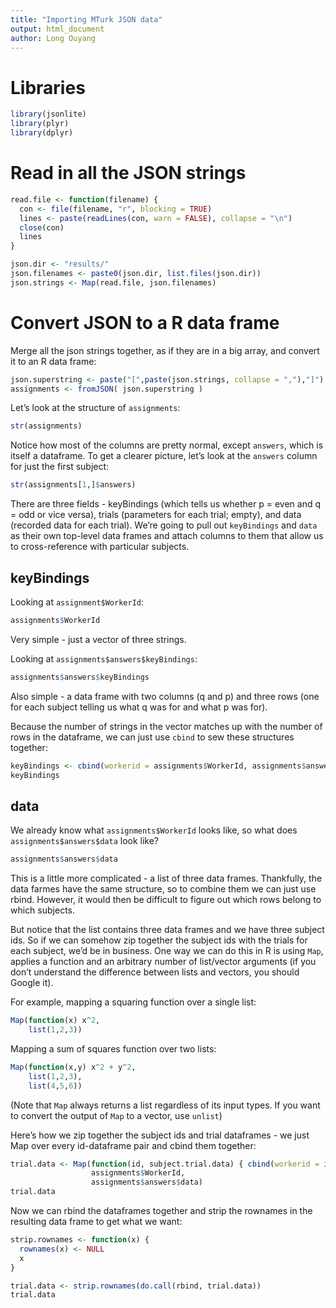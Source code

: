 ```yaml
---
title: "Importing MTurk JSON data"
output: html_document
author: Long Ouyang
---
```


# Libraries

```r
library(jsonlite)
library(plyr)
library(dplyr)
```

# Read in all the JSON strings

```r
read.file <- function(filename) {
  con <- file(filename, "r", blocking = TRUE)
  lines <- paste(readLines(con, warn = FALSE), collapse = "\n")
  close(con)
  lines
}

json.dir <- "results/"
json.filenames <- paste0(json.dir, list.files(json.dir))
json.strings <- Map(read.file, json.filenames)
```

# Convert JSON to a R data frame

Merge all the json strings together, as if they are in a big array, and convert it to an R data frame:

```r
json.superstring <- paste("[",paste(json.strings, collapse = ","),"]")
assignments <- fromJSON( json.superstring )
```

Let's look at the structure of `assignments`:

```r
str(assignments)
```

Notice how most of the columns are pretty normal, except `answers`, which is itself a dataframe. To get a clearer picture, let's look at the `answers` column for just the first subject:

```r
str(assignments[1,]$answers)
```

There are three fields - keyBindings (which tells us whether p = even and q = odd or vice versa), trials (parameters for each trial; empty), and data (recorded data for each trial). We're going to pull out `keyBindings` and `data` as their own top-level data frames and attach columns to them that allow us to cross-reference with particular subjects.

## keyBindings

Looking at `assignment$WorkerId`:

```r
assignments$WorkerId
```

Very simple - just a vector of three strings.

Looking at `assignments$answers$keyBindings`:

```r
assignments$answers$keyBindings
```

Also simple - a data frame with two columns (q and p) and three rows (one for each subject telling us what q was for and what p was for). 

Because the number of strings in the vector matches up with the number of rows in the dataframe, we can just use `cbind` to sew these structures together:

```r
keyBindings <- cbind(workerid = assignments$WorkerId, assignments$answers$keyBindings)
keyBindings
```

## data

We already know what `assignments$WorkerId` looks like, so what does `assignments$answers$data` look like?

```r
assignments$answers$data
```

This is a little more complicated - a list of three data frames. Thankfully, the data farmes have the same structure, so to combine them we can just use rbind. However, it would then be difficult to figure out which rows belong to which subjects.

But notice that the list contains three data frames and we have three subject ids. So if we can somehow zip together the subject ids with the trials for each subject, we'd be in business. One way we can do this in R is using `Map`, applies a function and an arbitrary number of list/vector arguments (if you don't understand the difference between lists and vectors, you should Google it).

For example, mapping a squaring function over a single list:
```r
Map(function(x) x^2,
    list(1,2,3))
```

Mapping a sum of squares function over two lists:
```r
Map(function(x,y) x^2 + y^2,
    list(1,2,3),
    list(4,5,6))
```

(Note that `Map` always returns a list regardless of its input types. If you want to convert the output of `Map` to a vector, use `unlist`)

Here's how we zip together the subject ids and trial dataframes - we just Map over every id-dataframe pair and cbind them together:

```r
trial.data <- Map(function(id, subject.trial.data) { cbind(workerid = id, subject.trial.data) },
                  assignments$WorkerId,
                  assignments$answers$data)
trial.data
```

Now we can rbind the dataframes together and strip the rownames in the resulting data frame to get what we want:

```r
strip.rownames <- function(x) {
  rownames(x) <- NULL
  x
}

trial.data <- strip.rownames(do.call(rbind, trial.data))
trial.data
```
